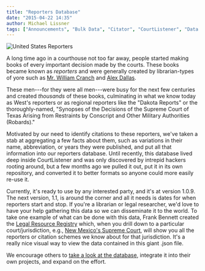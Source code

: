 ```yaml
---
title: "Reporters Database"
date: "2015-04-22 14:35"
author: Michael Lissner
tags: ["Announcements", "Bulk Data", "Citator", "CourtListener", "Data Wrangling"]
---
```


<div className="left-image">
    <img src="/images/320px-Unitedstatesreports-150x150.jpg"
         alt="United States Reporters"
         className="img-responsive"/>
</div>

A long time ago in a courthouse not too far away, people started making
books of every important decision made by the courts. These books became
known as *reporters* and were generally created by librarian-types of
yore such as [Mr. William
Cranch](https://en.wikipedia.org/wiki/William_Cranch) and [Alex
Dallas](https://en.wikipedia.org/wiki/Alexander_J._Dallas_%28statesman%29).

These men---for they were all men---were busy for the next few centuries
and created *thousands* of these books, culminating in what we know
today as West's reporters or as regional reporters like the "Dakota
Reports" or the thoroughly-named, "Synopses of the Decisions of the
Supreme Court of Texas Arising from Restraints by Conscript and Other
Military Authorities (Robards)."

Motivated by our need to identify citations to these reporters, we've
taken a stab at aggregating a few facts about them, such as variations
in their name, abbreviation, or years they were published, and put all
that information into our reporters database. Until recently, this
database lived deep inside CourtListener and was only discovered by
intrepid hackers rooting around, but a few months ago we pulled it out,
put it in its own repository, and converted it to better formats so
anyone could more easily re-use it.

Currently, it's ready to use by any interested party, and it's at
version 1.0.9. The next version, 1.1, is around the corner and all it
needs is dates for when reporters start and stop. If you're a librarian
or legal researcher, we'd love to have your help gathering this data so
we can disseminate it to the world. To take one example of what can be
done with this data, Frank Bennett created the [Legal Resource
Registry](https://fbennett.github.io/legal-resource-registry/us/index.html)
which, when you drill down to a particular court/jurisdiction, e.g.,
[New Mexico's Supreme
Court](https://fbennett.github.io/legal-resource-registry/us/nm/supreme.court/index.html),
will show you all the reporters or citation schemes we know about for
that jurisdiction. It's a really nice visual way to view the data
contained in this giant .json file.

We encourage others to [take a look at the
database](https://github.com/freelawproject/reporters-db), integrate it
into their own projects, and expand on the effort.


